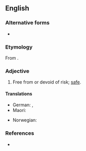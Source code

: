 {{also|riskfree}}

==English==

===Alternative forms===
* {{l|en|riskfree}}

===Etymology===
From {{suffix|en|risk|free}}.

===Adjective===
{{en-adj|-}}

# Free from or devoid of risk; [[safe]].
#: {{ux|en|While no investment is '''risk-free''', some have less risk involved than others.}}

====Translations====
{{trans-top|safe}}
* German: {{t+|de|risikolos}}, {{t+|de|sicher}}
* Maori: {{t|mi|haumaru}}
{{trans-mid}}
* Norwegian: {{t|no|farefri}}
{{trans-bottom}}

===References===
* {{R:Lexico}}